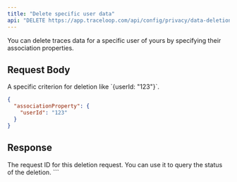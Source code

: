 ```yaml
---
title: "Delete specific user data"
api: "DELETE https://app.traceloop.com/api/config/privacy/data-deletion"
---
```


You can delete traces data for a specific user of yours by specifying their association properties.

## Request Body

<ParamField body="associationProperty" type="JSON">
  A specific criterion for deletion like `{userId: "123"}`.
</ParamField>

```json
{
  "associationProperty": {
    "userId": "123"
  }
}
```

## Response

<ResponseField name="requestId" type="string">
  The request ID for this deletion request. You can use it to query the status
  of the deletion.
</ResponseField>
```
